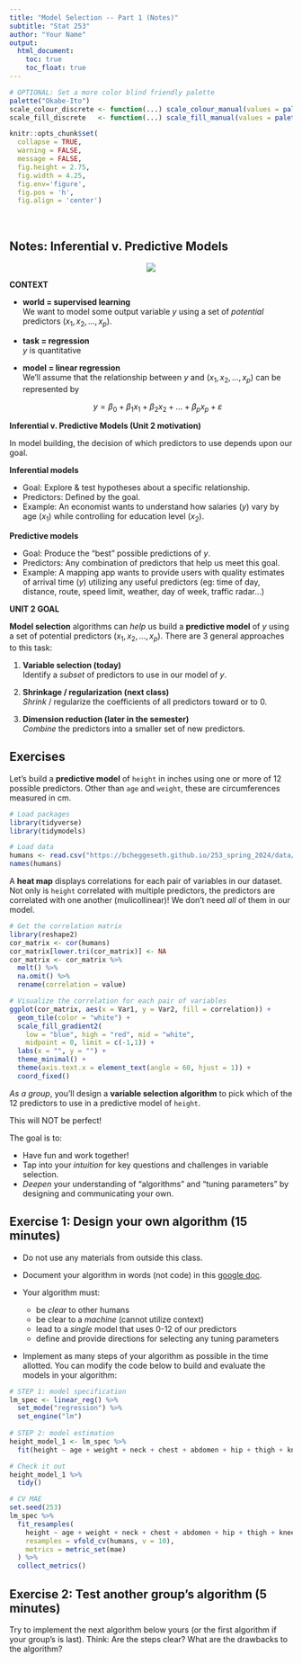 ```yaml
---
title: "Model Selection -- Part 1 (Notes)"
subtitle: "Stat 253"
author: "Your Name"
output: 
  html_document:
    toc: true
    toc_float: true
---
```


```r
# OPTIONAL: Set a more color blind friendly palette 
palette("Okabe-Ito")
scale_colour_discrete <- function(...) scale_colour_manual(values = palette())
scale_fill_discrete   <- function(...) scale_fill_manual(values = palette())

knitr::opts_chunk$set(
  collapse = TRUE, 
  warning = FALSE,
  message = FALSE,
  fig.height = 2.75, 
  fig.width = 4.25,
  fig.env='figure',
  fig.pos = 'h',
  fig.align = 'center')
```


\



## Notes: Inferential v. Predictive Models



<center>
<img src="images/MLDiagram2.jpg"/>
</center>


**CONTEXT**

- **world = supervised learning**       
    We want to model some output variable $y$ using a set of *potential* predictors ($x_1, x_2, ..., x_p$).

- **task = regression**       
    $y$ is quantitative

- **model = linear regression**       
    We'll assume that the relationship between $y$ and ($x_1, x_2, ..., x_p$) can be represented by
    
    $$y = \beta_0 + \beta_1 x_1 + \beta_2 x_2 + ... + \beta_p x_p + \varepsilon$$




**Inferential v. Predictive Models (Unit 2 motivation)**

In model building, the decision of which predictors to use depends upon our goal. 

**Inferential models**        

- Goal: Explore & test hypotheses about a specific relationship.
- Predictors: Defined by the goal.
- Example: An economist wants to understand how salaries ($y$) vary by age ($x_1$) while controlling for education level ($x_2$).


**Predictive models**

- Goal: Produce the "best" possible predictions of $y$.
- Predictors: Any combination of predictors that help us meet this goal.
- Example: A mapping app wants to provide users with quality estimates of arrival time ($y$) utilizing any useful predictors (eg: time of day, distance, route, speed limit, weather, day of week, traffic radar...)





**UNIT 2 GOAL**        

**Model selection** algorithms can *help* us build a **predictive model** of $y$ using a set of potential predictors ($x_1, x_2, ..., x_p$).
There are 3 general approaches to this task:   

1. **Variable selection (today)**    
    Identify a *subset* of predictors to use in our model of $y$.

2. **Shrinkage / regularization (next class)**    
    *Shrink* / regularize the coefficients of all predictors toward or to 0.

3. **Dimension reduction (later in the semester)**    
    *Combine* the predictors into a smaller set of new predictors.








## Exercises {-}

Let's build a **predictive model** of `height` in inches using one or more of 12 possible predictors. Other than `age` and `weight`, these are circumferences measured in cm.

```r
# Load packages
library(tidyverse)
library(tidymodels)

# Load data
humans <- read.csv("https://bcheggeseth.github.io/253_spring_2024/data/bodyfat1.csv")
names(humans)
```






A **heat map** displays correlations for each pair of variables in our dataset. Not only is `height` correlated with multiple predictors, the predictors are correlated with one another (mulicollinear)! We don't need *all* of them in our model.


```r
# Get the correlation matrix
library(reshape2)
cor_matrix <- cor(humans)
cor_matrix[lower.tri(cor_matrix)] <- NA
cor_matrix <- cor_matrix %>% 
  melt() %>% 
  na.omit() %>% 
  rename(correlation = value)

# Visualize the correlation for each pair of variables
ggplot(cor_matrix, aes(x = Var1, y = Var2, fill = correlation)) +
  geom_tile(color = "white") +
  scale_fill_gradient2(
    low = "blue", high = "red", mid = "white", 
    midpoint = 0, limit = c(-1,1)) +
  labs(x = "", y = "") +
  theme_minimal() + 
  theme(axis.text.x = element_text(angle = 60, hjust = 1)) + 
  coord_fixed()
```






*As a group*, you'll design a **variable selection algorithm** to pick which of the 12 predictors to use in a predictive model of `height`. 

This will NOT be perfect!

The goal is to:

- Have fun and work together!
- Tap into your *intuition* for key questions and challenges in variable selection.
- *Deepen* your understanding of "algorithms" and "tuning parameters" by designing and communicating your own.


## Exercise 1: Design your own algorithm (15 minutes)

- Do not use any materials from outside this class.

- Document your algorithm in words (not code) in this [google doc](https://docs.google.com/document/d/1nSqysACxHmSDNkLpoOy69nqLQnM5AbSBKiCHQ0qAiNQ/edit?usp=sharing).

- Your algorithm must:
    - be *clear* to other humans
    - be clear to a *machine* (cannot utilize context)
    - lead to a *single* model that uses 0-12 of our predictors
    - define and provide directions for selecting any tuning parameters

- Implement as many steps of your algorithm as possible in the time allotted. You can modify the code below to build and evaluate the models in your algorithm:

```r
# STEP 1: model specification
lm_spec <- linear_reg() %>% 
  set_mode("regression") %>% 
  set_engine("lm")
  
# STEP 2: model estimation
height_model_1 <- lm_spec %>% 
  fit(height ~ age + weight + neck + chest + abdomen + hip + thigh + knee + ankle + biceps + forearm + wrist, data = humans)

# Check it out
height_model_1 %>% 
  tidy()

# CV MAE
set.seed(253)
lm_spec %>% 
  fit_resamples(
    height ~ age + weight + neck + chest + abdomen + hip + thigh + knee + ankle + biceps + forearm + wrist,
    resamples = vfold_cv(humans, v = 10), 
    metrics = metric_set(mae)
  ) %>% 
  collect_metrics()
```
    


## Exercise 2: Test another group's algorithm (5 minutes)

Try to implement the next algorithm below yours (or the first algorithm if your group's is last). Think: Are the steps clear? What are the drawbacks to the algorithm?


